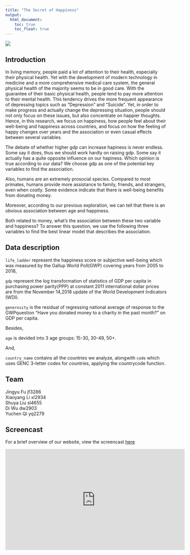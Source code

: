 ```yaml
---
title: "The Secret of Happiness"
output: 
  html_document:
    toc: true
    toc_float: true
---
```


![](image/pikachu.png)

## Introduction
In living memory, people paid a lot of attention to their health, especially their physical health. Yet with the development of modern technology in medicine and a more comprehensive medical care system, the general physical health of the majority seems to be in good care. With the guarantee of their basic physical health, people tend to pay more attention to their mental health. This tendency drives the more frequent appearance of depressing topics such as “Depression” and “Suicide”. Yet, in order to make progress and actually change the depressing situation, people should not only focus on these issues, but also concentrate on happier thoughts. Hence, in this research, we focus on happiness, how people feel about their well-being and happiness across countries, and focus on how the feeling of happy changes over years and the association or even casual effects between several variables.  

The debate of whether higher gdp can increase hapiness is never endless. Some say it does, thus we should work hardly on raising gdp. Some say it actually has a quite opposite influence on our hapiness. Which opinion is true according to our data? We choose gdp as one of the potential key variables to find the association. 

Also, humans are an extremely prosocial species. Compared to most primates, humans provide more assistance to family, friends, and strangers, even when costly. Some evidence indicate that there is well-being benefits from donating money.

Moreover, according to our previous exploration, we can tell that there is an obvious association between age and happiness. 

Both related to money, what's the association between these two variable and happiness? To answer this question, we use the following three variables to find the best linear model that describes the association. 
 

## Data description


`life_ladder` represent the happiness score or subjective well-being which was measured by the Gallup World Poll(GWP) covering years from 2005 to 2018,

`gdp` represent the log transformation of statistics of GDP per capita in purchasing power parity(PPP) at constant 2011 international dollar prices are from the November 14,2018 update of the World Development Indicators (WDI).

`generosity` is the residual of regressing national average of response to the GWPquestion “Have you donated money to a charity in the past month?” on GDP per capita.

Besides,

`age` is devided into 3 age groups: 15-30, 30-49, 50+.

And,

`country_name` contains all the countries we analyze, alongwith `code` which uses GENC 3-letter codes for countries, applying the countrycode function.

## Team
Jingyu Fu jf3286  
Xiaoyang Li xl2934  
Shuya Liu sl4655  
Di Wu dw2903  
Yuchen Qi yq2279

## Screencast

For a brief overview of our website, view the screencast [here](https://www.youtube.com/watch?v=6zcw9ABV_vk)

<iframe width="560" height="315" src="https://www.youtube.com/embed/6zcw9ABV_vk" frameborder="0" allow="accelerometer; autoplay; encrypted-media; gyroscope; picture-in-picture" allowfullscreen></iframe>
